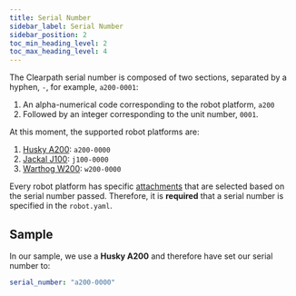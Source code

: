 ```yaml
---
title: Serial Number
sidebar_label: Serial Number
sidebar_position: 2
toc_min_heading_level: 2
toc_max_heading_level: 4
---
```

The Clearpath serial number is composed of two sections, separated by a hyphen, `-`, for example, `a200-0001`:
1. An alpha-numerical code corresponding to the robot platform, `a200`
2. Followed by an integer corresponding to the unit number, `0001`.

At this moment, the supported robot platforms are:

1. [Husky A200](../../../robots/outdoor_robots/husky/user_manual_husky.mdx): `a200-0000`
2. [Jackal J100](../../../robots/outdoor_robots/jackal/user_manual_jackal.mdx): `j100-0000`
3. [Warthog W200](../../../robots/outdoor_robots/warthog/user_manual_warthog.mdx): `w200-0000`

Every robot platform has specific [attachments](#attachments) that are selected based on the serial number passed. Therefore, it is **required** that a serial number is specified in the `robot.yaml`.

## Sample

In our sample, we use a **Husky A200** and therefore have set our serial number to:

```yaml
serial_number: "a200-0000"
```

